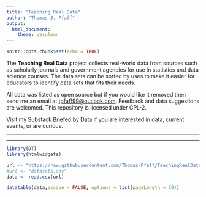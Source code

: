 ---
title: "Teaching Real Data"
author: "Thomas J. Pfaff"
output:
  html_document:
    theme: cerulean
---

```{r setup, include=FALSE}
knitr::opts_chunk$set(echo = TRUE)
```

The  **Teaching Real Data** project collects real-world data from sources such as scholarly journals and government agencies for use in statistics and data science courses. The data sets can be sorted by uses to make it easier for educators to identify data sets that fits their needs.

All data was listed as open source but if you would like it removed then send me an email at <tpfaff99@outlook.com>. Feedback and data suggestions are welcomed. This repository is licensed under GPL-2.

Visit my Substack [Briefed by Data][id] if you are interested in data, current events, or are curious.


***
***

```{r, echo=FALSE, warning=FALSE}
library(DT)
library(htmlwidgets) 

url <- "https://raw.githubusercontent.com/Thomas-Pfaff/TeachingRealDatasets/refs/heads/main/datasets.csv"
#url <- "datasets.csv"
data <- read.csv(url)

datatable(data,escape = FALSE, options = list(pageLength = 50))


```

[id]: https://briefedbydata.substack.com/